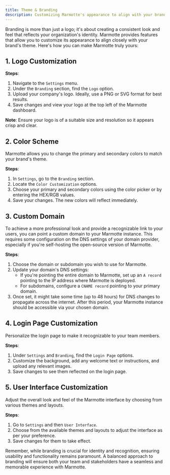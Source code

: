 ```yaml
---
title: Theme & Branding
description: Customizing Marmotte's appearance to align with your brand's identity.
---
```


Branding is more than just a logo; it's about creating a consistent look and feel that reflects your organization's identity. Marmotte provides features that allow you to customize its appearance to align closely with your brand's theme. Here's how you can make Marmotte truly yours:

## **1. Logo Customization**

**Steps**:
1. Navigate to the `Settings` menu.
2. Under the `Branding` section, find the `Logo` option.
3. Upload your company's logo. Ideally, use a PNG or SVG format for best results.
4. Save changes and view your logo at the top left of the Marmotte dashboard.

**Note**: Ensure your logo is of a suitable size and resolution so it appears crisp and clear.

## **2. Color Scheme**

Marmotte allows you to change the primary and secondary colors to match your brand's theme.

**Steps**:
1. In `Settings`, go to the `Branding` section.
2. Locate the `Color Customization` options.
3. Choose your primary and secondary colors using the color picker or by entering the HEX/RGB values.
4. Save your changes. The new colors will reflect immediately.

## **3. Custom Domain**

To achieve a more professional look and provide a recognizable link to your users, you can point a custom domain to your Marmotte instance. This requires some configuration on the DNS settings of your domain provider, especially if you're self-hosting the open-source version of Marmotte.

**Steps**:
1. Choose the domain or subdomain you wish to use for Marmotte.
2. Update your domain's DNS settings:
   - If you're pointing the entire domain to Marmotte, set up an `A record` pointing to the IP address where Marmotte is deployed.
   - For subdomains, configure a `CNAME record` pointing to your primary domain.
3. Once set, it might take some time (up to 48 hours) for DNS changes to propagate across the internet. After this period, your Marmotte instance should be accessible via your chosen domain.

## **4. Login Page Customization**

Personalize the login page to make it recognizable to your team members.

**Steps**:
1. Under `Settings` and `Branding`, find the `Login Page` options.
2. Customize the background, add any welcome text or instructions, and upload any relevant images.
3. Save changes to see them reflected on the login page.

## **5. User Interface Customization**

Adjust the overall look and feel of the Marmotte interface by choosing from various themes and layouts.

**Steps**:
1. Go to `Settings` and then `User Interface`.
2. Choose from the available themes and layouts to adjust the interface as per your preference.
3. Save changes for them to take effect.

Remember, while branding is crucial for identity and recognition, ensuring usability and functionality remains paramount. A balanced approach to branding will ensure both your team and stakeholders have a seamless and memorable experience with Marmotte.
